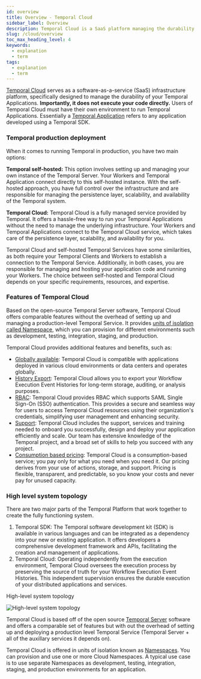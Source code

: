 ```yaml
---
id: overview
title: Overview - Temporal Cloud
sidebar_label: Overview
description: Temporal Cloud is a SaaS platform managing the durability of your Temporal Applications, implemented using Temporal SDK. It supervises workflow histories and supports multiple isolated namespaces.
slug: /cloud/overview
toc_max_heading_level: 4
keywords:
  - explanation
  - term
tags:
  - explanation
  - term
---
```


[Temporal Cloud](https://temporal.io/cloud) serves as a software-as-a-service (SaaS) infrastructure platform, specifically designed to manage the durability of your Temporal Applications.
**Importantly, it does not execute your code directly.** Users of Temporal Cloud must have their own environment to run Temporal Applications.
Essentially a [Temporal Application](/encyclopedia/temporal-sdks) refers to any application developed using a Temporal SDK.

### Temporal production deployment

When it comes to running Temporal in production, you have two main options:

**Temporal self-hosted:**
This option involves setting up and managing your own instance of the Temporal Server.
Your Workers and Temporal Application connect directly to this self-hosted instance.
With the self-hosted approach, you have full control over the infrastructure and are responsible for managing the persistence layer, scalability, and availability of the Temporal system.

**Temporal Cloud:**
Temporal Cloud is a fully managed service provided by Temporal.
It offers a hassle-free way to run your Temporal Applications without the need to manage the underlying infrastructure.
Your Workers and Temporal Applications connect to the Temporal Cloud service, which takes care of the persistence layer, scalability, and availability for you.

Temporal Cloud and self-hosted Temporal Services have some similarities, as both require your Temporal Clients and Workers to establish a connection to the Temporal Service.
Additionally, in both cases, you are responsible for managing and hosting your application code and running your Workers.
The choice between self-hosted and Temporal Cloud depends on your specific requirements, resources, and expertise.

### Features of Temporal Cloud

Based on the open-source Temporal Server software, Temporal Cloud offers comparable features without the overhead of setting up and managing a production-level Temporal Service.
It provides [units of isolation called Namespace](/cloud/security#namespace-isolation), which you can provision for different environments such as development, testing, integration, staging, and production.

Temporal Cloud provides additional features and benefits, such as:

- [Globally available](/cloud/service-availability): Temporal Cloud is compatible with applications deployed in various cloud environments or data centers and operates globally.
- [History Export](/cloud/export): Temporal Cloud allows you to export your Workflow Execution Event Histories for long-term storage, auditing, or analysis purposes.
- [RBAC](/cloud/saml): Temporal Cloud provides RBAC which supports SAML Single Sign-On (SSO) authentication. This provides a secure and seamless way for users to access Temporal Cloud resources using their organization's credentials, simplifying user management and enhancing security.
- [Support](/cloud/support): Temporal Cloud includes the support, services and training needed to onboard you successfully, design and deploy your application efficiently and scale. Our team has extensive knowledge of the Temporal project, and a broad set of skills to help you succeed with any project.
- [Consumption based pricing](/cloud/pricing): Temporal Cloud is a consumption-based service; you pay only for what you need when you need it. Our pricing derives from your use of actions, storage, and support. Pricing is flexible, transparent, and predictable, so you know your costs and never pay for unused capacity.

### High level system topology

There are two major parts of the Temporal Platform that work together to create the fully functioning system.

1. Temporal SDK: The Temporal software development kit (SDK) is available in various languages and can be integrated as a dependency into your new or existing application.
   It offers developers a comprehensive development framework and APIs, facilitating the creation and management of applications.
2. Temporal Cloud: Operating independently from the execution environment, Temporal Cloud oversees the execution process by preserving the source of truth for your Workflow Execution Event Histories.
   This independent supervision ensures the durable execution of your distributed applications and services.

<div className="tdiw">
  <div className="tditw">
    <p className="tdit">High-level system topology</p>
  </div>
  <div className="tdiiw" height="761">
    <img
      className="img_ev3q"
      src="/diagrams/high-level-system-topology.svg"
      alt="High-level system topology"
    />
  </div>
</div>

Temporal Cloud is based off of the open source [Temporal Server](/clusters#temporal-server) software and offers a comparable set of features but with out the overhead of setting up and deploying a production level Temporal Service (Temporal Server + all of the auxillary services it depends on).

Temporal Cloud is offered in units of isolation known as [Namespaces](/namespaces).
You can provision and use one or more Cloud Namespaces.
A typical use case is to use separate Namespaces as development, testing, integration, staging, and production environments for an application.
